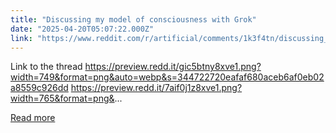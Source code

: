 ```yaml
---
title: "Discussing my model of consciousness with Grok"
date: "2025-04-20T05:07:22.000Z"
link: "https://www.reddit.com/r/artificial/comments/1k3f4tn/discussing_my_model_of_consciousness_with_grok/"
---
```


Link to the thread
 https://preview.redd.it/gic5btny8xve1.png?width=749&format=png&auto=webp&s=344722720eafaf680aceb6af0eb02a8559c926dd
 https://preview.redd.it/7aif0j1z8xve1.png?width=765&format=png&...

[Read more](https://www.reddit.com/r/artificial/comments/1k3f4tn/discussing_my_model_of_consciousness_with_grok/)
